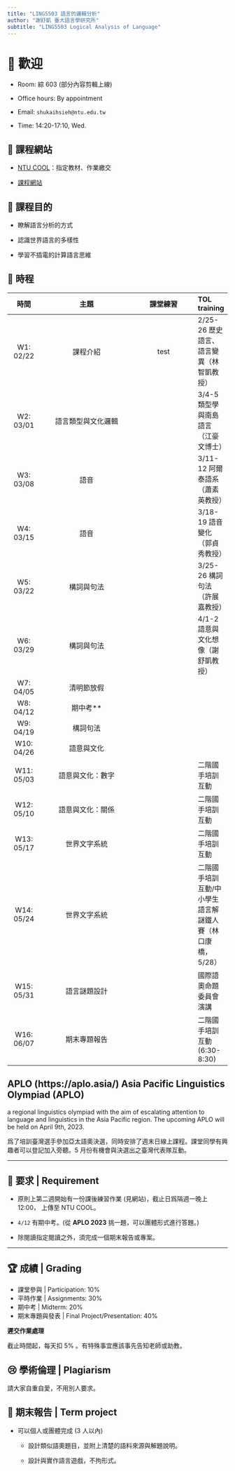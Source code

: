 ```yaml
---
title: "LING5503 語言的邏輯分析"
author: "謝舒凱 臺大語言學研究所"
subtitle: "LING5503 Logical Analysis of Language"
---
```


# 👏 歡迎


- Room: 綜 603 (部分內容剪輯上線)

- Office hours: By appointment

- Email: `shukaihsieh@ntu.edu.tw`

- Time: 14:20-17:10, Wed.

## 📜 課程網站

- [NTU COOL](https://cool.ntu.edu.tw/courses/26600)：指定教材、作業繳交

- [課程網站](lopentu.github.io/lal/)



## 📝 課程目的

- 瞭解語言分析的方式

- 認識世界語言的多樣性

- 學習不插電的計算語言思維


## 🏪 時程

| 時間           | 主題                                     | 課堂練習                   | TOL training            |
|:-------------:|:----------------------------------------:|:--------------------------:|:--------------|
| W1: 02/22  | 課程介紹             | test         |  2/25-26 歷史語言、語言變異（林智凱教授）|
| W2: 03/01 | 語言類型與文化邏輯     |                 | 3/4-5 類型學與南島語言（江豪文博士）|
| W3: 03/08  | 語音               |               |3/11-12 阿爾泰語系（蕭素英教授） |
| W4: 03/15   | 語音 |                             |3/18-19 語音變化（郭貞秀教授） |
| W5: 03/22   | 構詞與句法 |                |3/25-26 構詞句法（許展嘉教授）|
| W6: 03/29   | 構詞與句法           |        | 4/1-2 語意與文化想像（謝舒凱教授）|
| W7: 04/05  | 清明節放假                |  ||
| W8: 04/12   | 期中考**       |            |                  |
| W9: 04/19   | 構詞句法                     | |                             |
| W10: 04/26   | 語意與文化     |          ||
| W11: 05/03   | 語意與文化：數字     |         | 二階國手培訓互動|
| W12: 05/10  |語意與文化：關係 ||二階國手培訓互動|
| W13: 05/17  |世界文字系統||二階國手培訓互動|
| W14: 05/24 |世界文字系統||二階國手培訓互動/中小學生語言解謎鐵人賽（林口康橋，5/28）|
| W15: 05/31 |語言謎題設計||國際語奧命題委員會演講|
| W16: 06/07 |期末專題報告||二階國手培訓互動 (6:30-8:30)|


::: {.callout-tip}
## APLO (https://aplo.asia/) Asia Pacific Linguistics Olympiad (APLO) 
a regional linguistics olympiad with the aim of escalating attention to language and linguistics in the Asia Pacific region. The upcoming APLO will be held on April 9th, 2023.  
:::

::: {.callout-important}
爲了培訓臺灣選手參加亞太語奧決選，同時安排了週末日線上課程。課堂同學有興趣者可以登記加入旁聽。5 月份有機會與決選出之臺灣代表隊互動。
:::

---

## 🐇 要求 | Requirement

- 原則上第二週開始有一份課後練習作業 (見網站)，截止日爲隔週一晚上12:00， 上傳至 NTU COOL。

- `4/12` 有期中考。(從 **APLO 2023** 挑一題，可以團體形式進行答題。)

- 除閱讀指定閱讀之外，須完成一個期末報告或專案。

---

## 🏆 成績 | Grading

- 課堂參與 | Participation: 10%
- 平時作業 | Assignments: 30%
- 期中考 | Midterm: 20% 
- 期末專題與發表 | Final Project/Presentation: 40%

**遲交作業處理**

截止時間起，每天扣 5% 。有特殊事宜應該事先告知老師或助教。

## 😢 學術倫理 | Plagiarism

請大家自重自愛，不用別人要求。

## 🧠 期末報告 | Term project

- 可以個人或團體完成 (3 人以內)

    - 設計類似語奧題目，並附上清楚的語料來源與解題說明。
    
    - 設計與實作語言遊戲，不拘形式。

